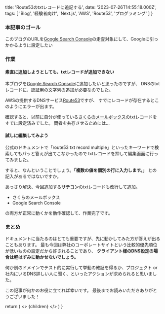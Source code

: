 


  title: 'Route53のtxtレコードに追記する',
  date: '2023-07-26T14:55:18.000Z',
  tags: [
    'Blog',
    '経験者向け',
    'Next.js',
    'AWS',
    'Route53',
    'プログラミング'
  ]
}

### 本記事のゴール

このブログのURLを[Google Search Console](https://search.google.com/search-console)の走査対象にして、Googleに引っかかるように設定したい

### 作業

#### 素直に追加しようとしても、txtレコードが追加できない

本ブログを[Google Search Console](https://search.google.com/search-console)に追加したいと思ったのですが、
DNSのtxtレコードに、認証用の文字列の追加が必要なのでした。

AWSの提供するDNSサービス[Route53](https://aws.amazon.com/jp/route53/)ですが、
すでにレコードが存在するとこのようにエラーが出ます。

<MdxImage month="202307" image="txt-record-exists.png" month="202307" />

確認すると、以前に自分が使っている[さくらのメールボックス](https://rs.sakura.ad.jp/mail/)のtxtレコードをすでに設定済みでした。
両者を共存させるためには...

#### 試しに編集してみよう

公式のドキュメントで「route53 txt record multiple」といったキーワードで検索してもパッと答えが出てこなかったので
txtレコードを押して編集画面に行ってみました。

すると、なんということでしょう。**「複数の値を個別の行に入力します。」** との記入があるではないですか。

<MdxImage month="202307" image="txt-record-add-multiple.png" month="202307" />

あっさり解決、今回追加する**サチコン**のtxtレコードも改行して追加。

- さくらのメールボックス
- Google Search Console

の両方が正常に動くかを動作確認して、作業完了です。

### まとめ

ドキュメントに当たるのはとても重要ですが、先に動かしてみた方が答えが出ることもあります。
最も今回は弊社のコーポレートサイトという比較的優先順位が低いものの設定だから許されることであり、
**クライアント様のDNS設定の場合は軽はずみに動かせないでしょう。**

何か別のドメインでテスト的に実行して挙動の確証を得るか、プロジェクト or 社内にいるDNS詳しい人に聞く、といったアクションが求められると思いました。

この記事が何かのお役に立てれば幸いです。
最後までお読みいただきありがとうございました！

  return (
    <Layout meta={meta}>
      <>
        {children}
      </>
    </Layout>
  )
}
